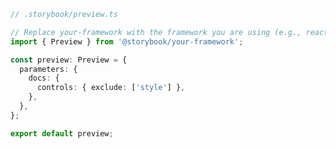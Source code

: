 ```ts
// .storybook/preview.ts

// Replace your-framework with the framework you are using (e.g., react, vue3)
import { Preview } from '@storybook/your-framework';

const preview: Preview = {
  parameters: {
    docs: {
      controls: { exclude: ['style'] },
    },
  },
};

export default preview;
```
